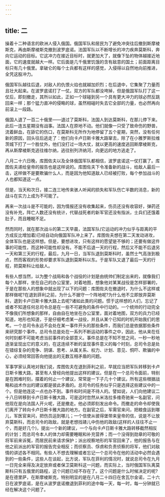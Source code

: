 ```yaml
---
---
---
```

title: 二
---




操着十二种语言的欧洲人侵入俄国。俄国军队和居民为了避免冲突往后撤到斯摩棱斯克，再由斯摩棱斯克撤到波罗底诺。法国军队以不断增长的冲力疾奔莫斯科，奔向它运动的目标。它这冲力在接近目标时，就更加大了，就像下坠的物体越接近地面，它的速度就越大一样。它后面是几千俄里饥饿的含有敌意的国土；前面距离目标只有几十俄里。拿破仑的每个士兵都有这样的感觉，入侵得以自然地向前推进，全凭这股冲力。

俄国军队越往后退，对敌人的仇恨火焰也就越加炽烈；在后退中，它集聚了力量而且壮大起来。在波罗底诺打了一仗。双方的军队都没垮掉，但是俄国军队打了这一仗后，即刻撤走，其所以如此，正如一个球碰到另一个具有更大冲力的球必然反跳回来一样；那个猛力直冲的侵略的球，虽然相碰时失去它全部的力量，也必然再向前滚上一段路。

俄国人退了一百二十俄里——退过了莫斯科，法国人到达莫斯科，在那儿停下来。此后一连五星期没有战事。法国人在原地不动。他们就像一只受了致命伤的野兽，流着鲜血，在舔它的伤口，在莫斯科无所作为地停留了五个星期，突然，没有任何新的原因，回头往后逃走了：他们向卡卢日斯卡雅大路窜去，除了在小雅罗斯拉维茨城下打了一个胜仗外，他们没打过一场大仗，就以更高的速度逃回斯摩棱斯克，再从斯摩棱斯克逃往维尔纳，逃往别列济纳河，向更远的地方逃走了。

八月二十六日晚，库图佐夫以及全体俄国军队都相信，波罗底诺这一仗打赢了。库图佐夫递给皇帝的报告也是这样说的。库图佐夫下令准备新的战斗，给敌人最后一击，这样做不是要欺骗什么人，而是因为他知道敌人已经被打败，每个参加战斗的人也都知道这一点。

但是，当天和次日，接二连三地传来骇人听闻的损失和军队伤亡半数的消息，新的战斗在实力上成为不可能了。

再来一次战斗是不可能的，因为情报还没有收集起来，伤员还没有收容好，弹药还没有补充，阵亡人数还没有统计，代替战死者的新军官还没有指派，士兵们还饿着肚子，而且睡眠不足。

然而同时，就在那次战斗的第二天早晨，法国军队(它运动的冲力似乎与距离的平方成反比增加着)已经自动向俄国军队冲上来了。库图佐夫想在第二天发动进攻，全体军队也是这样想。但是，要想进攻，只有这样的愿望是不够的；还要有做这件事的可能性，而这种可能性却没有。不能不后退一天的行程，然后又不能不后退另一天和第三天的行程，最后，九月一日，当军队退到莫斯科时，虽然士气高涨到极点，然而客观的形势却要求军队退到莫斯科以东。于是军队又退了最后一天的行程，把莫斯科让给敌人。

有些人想当然，以为整个战局和各个战役的计划是由统帅们制定出来的，就像我们每个人那样，坐在自己的办公室里，对着地图，想象他对某某战役是怎样部署的，于是在那些人的想象中就出现了以下的问题：库图佐夫在撤退时，为什么不这样或那样做呢?在退到菲利之前，为什么不据守一个阵地呢?为什么他不立即放弃莫斯科，退到卡卢日斯卡雅大路上去呢?诸如此类的问题。惯于这样想的人们，忘记了或者不知道任何总司令总是在一些不可避免的条件中行动的。一个统帅的行动完全不像我们所想象的那样，自由自在地坐在办公室里，面对着地图，双方的兵力已经知道，地形也知道，于是仔细考虑某一战役，并且从某个已知的时机开始我们的思考。一个总司令永远不会处在某一事件开头的那些条件，而我们总是依据那些条件来研究那个事件。总司令总是处在一系列不断运动的事件之中，因此，他从来在任何时刻都不可能考虑当前事件的全部意义。事件总是在不知不觉之间，一秒一秒地逐渐呈现出它的意义的，在这连续不断的呈现事件意义的每个时刻，总司令总是处在错综复杂的竞争、阴谋、思考、从属关系、权力、计划、意见、恫吓、欺骗的中心，必须经常回答向他提出的无数互相矛盾的问题。

军事学家认真地对我们说，库图佐夫在退到菲利之前，早就应当把军队转移到卡卢日斯卡雅大路，甚至有人曾经向他提出这样的建议。但是在一个总司令面前，特别是在困难时刻，摆着的何止一个建议，常常是一下子几十个建议。所有这些根据战略和战术作出的建议都是彼此矛盾的。总司令的任务似乎只是选择这些建议中的一个。但是他连这一点也办不到。事件和时间是不待人的。譬如说，人们向他建议二十八日转移到卡卢日斯卡雅大路，可是这时忽然从米洛拉多维奇驰来一名副官，问他现在是向法国人开火呢，还是撤走。他必须即刻发出命令。而撤走的命令却使我们离开了转向卡卢日斯卡雅大路的地方。在副官之后，军需官来问，把粮食运到哪儿，军医官来问，把伤员运到哪儿；一个信使从彼得堡带来皇帝的信，说是不让放弃莫斯科，而总司令的政敌，就是老想找碴儿中伤他的政敌(这样的人往往不止一个，而是好几个)，提出一个新的建议，一个与向卡卢日斯卡雅大路转移截然相反的计划；而总司令本人的体力却需要睡眠和补充营养；而一个没得到勋章的可敬的将军前来诉冤，而居民前来请求保护；派出视察地形的军官回来了，他的报告与在他之前派出的军官的报告完全相反；而侦察员、俘虏和负责侦察的将军，他们对敌情的讲述各不相同。有些人不想去理解或者忘记一个总司令在他的活动中必然会遇到的一些条件，这些人在谈起，比方说，军队在菲利的情况时，就说总司令在九月一日完全来得及决定放弃或者保卫莫斯科这一问题，而实际上，当时俄国军队离莫斯科只有五俄里的路程，这个问题已经不存在了。这个问题是什么时候决定的呢?是在德里萨，在斯摩棱斯克，特别明显的是在八月二十四日在舍瓦尔金诺，二十六日在波罗底诺，是在从波罗底诺撤退到菲利的途中每一天，每一时，每一分钟就已经在解决这个问题了。